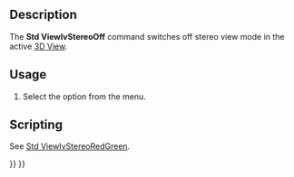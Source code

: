 <languages/>
<translate>

<!--T:1-->
{{Docnav
|[[Std_ViewIvStereoInterleavedColumns|ViewIvStereoInterleavedColumns]]
|[[Std_ViewIvIssueCamPos|ViewIvIssueCamPos]]
|[[Std_View_Menu|Std View Menu]]
|IconL=Std_ViewIvStereoInterleavedColumns.svg
|IconR=Std_ViewIvIssueCamPos.svg
|IconC=Freecad.svg
}}

<!--T:2-->
{{GuiCommand
|Name=Std ViewIvStereoOff
|MenuLocation=View → Stereo → Stereo Off
|Workbenches=All
|SeeAlso=[[Std_ViewIvStereoRedGreen|Std ViewIvStereoRedGreen]], [[Std_ViewIvStereoQuadBuff|Std ViewIvStereoQuadBuff]], [[Std_ViewIvStereoInterleavedRows|Std ViewIvStereoInterleavedRows]], [[Std_ViewIvStereoInterleavedColumns|Std ViewIvStereoInterleavedColumns]]
}}

==Description== <!--T:3-->

<!--T:4-->
The '''Std ViewIvStereoOff''' command switches off stereo view mode in the active [[3D_View|3D View]].

==Usage== <!--T:5-->

<!--T:6-->
# Select the {{MenuCommand|View → Stereo → [[Image:Std_ViewIvStereoOff.svg|16px]] Stereo Off}} option from the menu.

==Scripting== <!--T:7-->

<!--T:11-->
See [[Std_ViewIvStereoRedGreen#Scripting|Std ViewIvStereoRedGreen]].


<!--T:10-->
{{Docnav
|[[Std_ViewIvStereoInterleavedColumns|ViewIvStereoInterleavedColumns]]
|[[Std_ViewIvIssueCamPos|ViewIvIssueCamPos]]
|[[Std_View_Menu|Std View Menu]]
|IconL=Std_ViewIvStereoInterleavedColumns.svg
|IconR=Std_ViewIvIssueCamPos.svg
|IconC=Freecad.svg
}}

</translate>
{{Std_Base_navi{{#translation:}}}}
{{Userdocnavi{{#translation:}}}}
